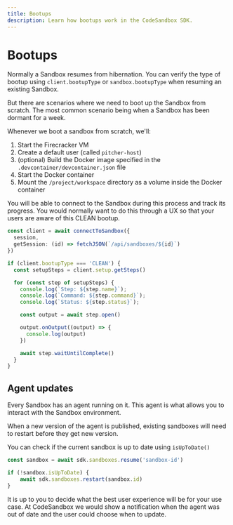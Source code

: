 ```yaml
---
title: Bootups
description: Learn how bootups work in the CodeSandbox SDK.
---
```



# Bootups

Normally a Sandbox resumes from hibernation. You can verify the type of bootup using `client.bootupType` or `sandbox.bootupType` when resuming an existing Sandbox.

But there are scenarios where we need to boot up the Sandbox from scratch. The most common scenario being when a Sandbox has been dormant for a week.

Whenever we boot a sandbox from scratch, we'll:

1. Start the Firecracker VM
2. Create a default user (called `pitcher-host`)
3. (optional) Build the Docker image specified in the `.devcontainer/devcontainer.json` file
4. Start the Docker container
5. Mount the `/project/workspace` directory as a volume inside the Docker container

You will be able to connect to the Sandbox during this process and track its progress. You would normally want to do this through a UX so that your users are aware of this CLEAN bootup.

```ts
const client = await connectToSandbox({
  session,
  getSession: (id) => fetchJSON(`/api/sandboxes/${id}`)
})

if (client.bootupType === 'CLEAN') {
  const setupSteps = client.setup.getSteps()

  for (const step of setupSteps) {
    console.log(`Step: ${step.name}`);
    console.log(`Command: ${step.command}`);
    console.log(`Status: ${step.status}`);

    const output = await step.open()

    output.onOutput((output) => {
      console.log(output)
    })

    await step.waitUntilComplete()
  }
}
```

## Agent updates

Every Sandbox has an agent running on it. This agent is what allows you to interact with the Sandbox environment.

When a new version of the agent is published, existing sandboxes will need to restart before they get new version.

You can check if the current sandbox is up to date using `isUpToDate()`

```ts
const sandbox = await sdk.sandboxes.resume('sandbox-id')

if (!sandbox.isUpToDate) {
    await sdk.sandboxes.restart(sandbox.id)
}
```

It is up to you to decide what the best user experience will be for your use case. At CodeSandbox we would show a notification when the agent was out of date and the user could choose when to update.
